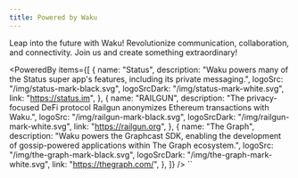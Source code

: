 ```yaml
---
title: Powered by Waku
---
```


Leap into the future with Waku! Revolutionize communication, collaboration, and connectivity. Join us and create something extraordinary!


<PoweredBy
  items={[
    {
      name: "Status",
      description:
        "Waku powers many of the Status super app's features, including its private messaging.",
      logoSrc: "/img/status-mark-black.svg",
      logoSrcDark: "/img/status-mark-white.svg",
      link: "https://status.im",
    },
    {
      name: "RAILGUN",
      description:
        "The privacy-focused DeFi protocol Railgun anonymizes Ethereum transactions with Waku.",
      logoSrc: "/img/railgun-mark-black.svg",
      logoSrcDark: "/img/railgun-mark-white.svg",
      link: "https://railgun.org",
    },
    {
      name: "The Graph",
      description:
        "Waku powers the Graphcast SDK, enabling the development of gossip-powered applications within The Graph ecosystem.",
      logoSrc: "/img/the-graph-mark-black.svg",
      logoSrcDark: "/img/the-graph-mark-white.svg",
      link: "https://thegraph.com/",
    },
  ]}
/>
``